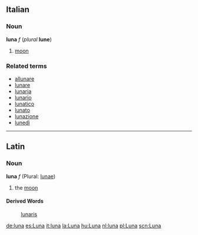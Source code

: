 ==Italian==
===Noun===
'''luna''' ''f'' (''plural'' '''lune''')

#[[moon]]

===Related terms===
*[[allunare]]
*[[lunare]]
*[[lunaria]]
*[[lunario]]
*[[lunatico]]
*[[lunato]]
*[[lunazione]]
*[[lunedì]]

----

==Latin==
===Noun===
'''luna''' ''f'' (Plural: [[lunae]])

#the [[moon]]
====Derived Words====
:[[lunaris]]

[[de:luna]]
[[es:Luna]]
[[it:luna]]
[[la:Luna]]
[[hu:Luna]]
[[nl:luna]]
[[pl:Luna]]
[[scn:Luna]]